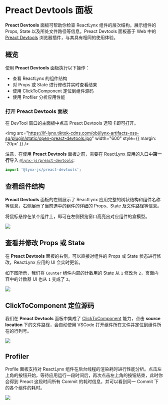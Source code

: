 <style jsx>{`
  .full_image {
    width: 800px;
    margin: 20px;
  }
`}</style>

# Preact Devtools 面板

**Preact Devtools** 面板可帮助你检查 ReactLynx 组件的层次结构，展示组件的 Props, State 以及所处文件路径等信息。Preact Devtools 面板基于 Web 中的 [Preact Devtools](https://preactjs.github.io/preact-devtools/) 浏览器插件，与其具有相同的使用体验。

## 概览

使用 **Preact Devtools** 面板执行以下操作：

- 查看 ReactLynx 的组件结构
- 对 Props 或 State 进行修改并实时查看结果
- 使用 ClickToComponent 定位到组件源码
- 使用 Profiler 分析应用性能

### 打开 Preact Devtools 面板

在 DevTool 窗口的主面板中点击 Preact Devtools 选项卡即可打开。

<img
  src="https://lf-lynx.tiktok-cdns.com/obj/lynx-artifacts-oss-sg/plugin/static/open-preact-devtools.jpg"
  width="600"
  style={{ margin: '20px' }}
/>

注意，在使用 **Preact Devtools** 面板之前，需要在 ReactLynx 应用的入口中**第一行**导入 [`@lynx-js/preact-devtools`](https://www.npmjs.com/package/@lynx-js/preact-devtools):

```js
import '@lynx-js/preact-devtools';
```

## 查看组件结构

**Preact Devtools** 面板的左侧展示了 ReactLynx 应用完整的树状结构和组件名称等信息，右侧展示了当前选中的组件的详细的 Props、State 及文件路径等信息。

将鼠标悬停在某个组件上，即可在左侧预览窗口高亮出对应组件的盒模型。

<img
  src="https://lf-lynx.tiktok-cdns.com/obj/lynx-artifacts-oss-sg/plugin/static/component-hierarchy.jpeg"
  class="full_image"
/>

## 查看并修改 Props 或 State

在 **Preact Devtools** 面板的右侧，可以直接对组件的 Props 或 State 状态进行修改，ReactLynx 应用的 UI 会实时更新。

如下图所示，我们将 `Counter` 组件内部的计数用的 State 从 `1` 修改为 `2`，页面内容中的计数器 UI 也从 `1` 变成了 `2`。

<img
  src="https://lf-lynx.tiktok-cdns.com/obj/lynx-artifacts-oss-sg/plugin/static/state-modify.jpeg"
  class="full_image"
/>

## ClickToComponent 定位源码

我们在 **Preact Devtools** 面板中集成了 [ClickToComponent](https://github.com/ericclemmons/click-to-component) 能力，点击 **source location** 下的文件路径，会自动使用 VSCode 打开组件所在文件并定位到组件所在的行列号。

<img
  src="https://lf-lynx.tiktok-cdns.com/obj/lynx-artifacts-oss-sg/plugin/static/ClickToComponent.jpeg"
  class="full_image"
/>

## Profiler

Profile 面板支持对 ReactLynx 组件在后台线程的渲染耗时进行性能分析。点击左上角的按钮开始，等待应用运行一段时间后，再次点击左上角的按钮结束，此时你会得到 Preact 这段时间所有 Commit 的耗时信息，并可以看到同一 Commit 下的各个组件的耗时。

<img
  src="https://lf-lynx.tiktok-cdns.com/obj/lynx-artifacts-oss-sg/plugin/static/preact-devtools-profiler.jpg"
  class="full_image"
/>
